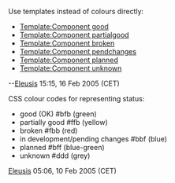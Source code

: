 Use templates instead of colours directly:

* [[Template:Component good]]
* [[Template:Component partialgood]]
* [[Template:Component broken]]
* [[Template:Component pendchanges]]
* [[Template:Component planned]]
* [[Template:Component unknown]]

--[[User:Eleusis|Eleusis]] 15:15, 16 Feb 2005 (CET)

CSS colour codes for representing status:
* good (OK) #bfb (green)
* partially good #ffb (yellow)
* broken #fbb (red)
* in development/pending changes #bbf (blue)
* planned #bff (blue-green)
* unknown #ddd (grey)

[[User:Eleusis|Eleusis]] 05:06, 10 Feb 2005 (CET)
